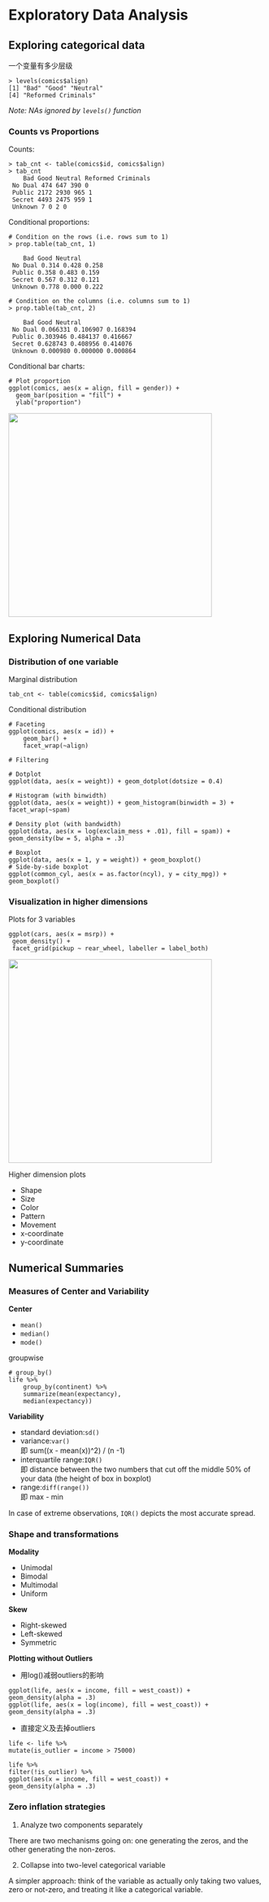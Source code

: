 # Exploratory Data Analysis

## Exploring categorical data

一个变量有多少层级

    > levels(comics$align)
    [1] "Bad" "Good" "Neutral"
    [4] "Reformed Criminals" 

*Note: NAs ignored by `levels()` function*

### Counts vs Proportions

Counts:

    > tab_cnt <- table(comics$id, comics$align)
    > tab_cnt
        Bad Good Neutral Reformed Criminals
     No Dual 474 647 390 0
     Public 2172 2930 965 1
     Secret 4493 2475 959 1
     Unknown 7 0 2 0

Conditional proportions:

    # Condition on the rows (i.e. rows sum to 1)
    > prop.table(tab_cnt, 1)

        Bad Good Neutral
     No Dual 0.314 0.428 0.258
     Public 0.358 0.483 0.159
     Secret 0.567 0.312 0.121
     Unknown 0.778 0.000 0.222

    # Condition on the columns (i.e. columns sum to 1)
    > prop.table(tab_cnt, 2)

        Bad Good Neutral
     No Dual 0.066331 0.106907 0.168394
     Public 0.303946 0.484137 0.416667
     Secret 0.628743 0.408956 0.414076
     Unknown 0.000980 0.000000 0.000864

Conditional bar charts:

    # Plot proportion
    ggplot(comics, aes(x = align, fill = gender)) + 
      geom_bar(position = "fill") +
      ylab("proportion")

<img src="rlearning-bar1.png" width="400"/>

## Exploring Numerical Data

### Distribution of one variable

Marginal distribution

    tab_cnt <- table(comics$id, comics$align) 

Conditional distribution

    # Faceting
    ggplot(comics, aes(x = id)) +
        geom_bar() +
        facet_wrap(~align)

    # Filtering

    # Dotplot
    ggplot(data, aes(x = weight)) + geom_dotplot(dotsize = 0.4)

    # Histogram (with binwidth)
    ggplot(data, aes(x = weight)) + geom_histogram(binwidth = 3) + facet_wrap(~spam)

    # Density plot (with bandwidth)
    ggplot(data, aes(x = log(exclaim_mess + .01), fill = spam)) + geom_density(bw = 5, alpha = .3)

    # Boxplot
    ggplot(data, aes(x = 1, y = weight)) + geom_boxplot()
    # Side-by-side boxplot
    ggplot(common_cyl, aes(x = as.factor(ncyl), y = city_mpg)) + geom_boxplot() 

### Visualization in higher dimensions

Plots for 3 variables

    ggplot(cars, aes(x = msrp)) +
     geom_density() +
     facet_grid(pickup ~ rear_wheel, labeller = label_both)

<img src="rlearning-hist1.png" width="400"/>

Higher dimension plots

-   Shape
-   Size
-   Color
-   Pattern
-   Movement
-   x-coordinate
-   y-coordinate

## Numerical Summaries

### Measures of Center and Variability

**Center**

-   `mean()`
-   `median()`
-   `mode()`

groupwise

    # group_by()
    life %>%
        group_by(continent) %>%
        summarize(mean(expectancy),
        median(expectancy))

**Variability**

-   standard deviation:`sd()`
-   variance:`var()`\
    即 sum((x - mean(x))\^2) / (n -1)
-   interquartile range:`IQR()`\
    即 distance between the two numbers that cut off the middle 50% of your data (the height of box in boxplot)
-   range:`diff(range())`\
    即 max - min

In case of extreme observations, `IQR()` depicts the most accurate spread.

### Shape and transformations

**Modality**

-   Unimodal
-   Bimodal
-   Multimodal
-   Uniform

**Skew**

-   Right-skewed
-   Left-skewed
-   Symmetric

**Plotting without Outliers**

-   用log()减弱outliers的影响

```{=html}
<!-- -->
```
    ggplot(life, aes(x = income, fill = west_coast)) +
    geom_density(alpha = .3)
    ggplot(life, aes(x = log(income), fill = west_coast)) + geom_density(alpha = .3)

-   直接定义及去掉outliers

```{=html}
<!-- -->
```
    life <- life %>%
    mutate(is_outlier = income > 75000) 

    life %>%
    filter(!is_outlier) %>%
    ggplot(aes(x = income, fill = west_coast)) +
    geom_density(alpha = .3)

### Zero inflation strategies

1.  Analyze two components separately

There are two mechanisms going on: one generating the zeros, and the other generating the non-zeros.

2.  Collapse into two-level categorical variable

A simpler approach: think of the variable as actually only taking two values, zero or not-zero, and treating it like a categorical variable.
